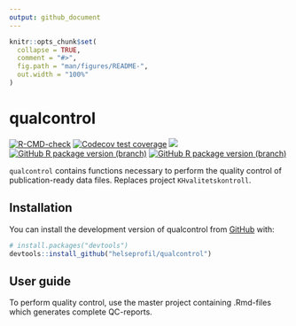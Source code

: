 ```yaml
---
output: github_document
---
```


<!-- README.md is generated from README.Rmd. Please edit that file -->

```r
knitr::opts_chunk$set(
  collapse = TRUE,
  comment = "#>",
  fig.path = "man/figures/README-",
  out.width = "100%"
)
```

# qualcontrol

<!-- badges: start -->
[![R-CMD-check](https://github.com/helseprofil/qualcontrol/workflows/R-CMD-check/badge.svg)](https://github.com/helseprofil/qualcontrol/actions)
[![Codecov test coverage](https://img.shields.io/codecov/c/github/helseprofil/qualcontrol?logo=codecov)](https://app.codecov.io/gh/helseprofil/qualcontrol?branch=main)
[![](https://img.shields.io/badge/lifecycle-stable-green.svg)](https://lifecycle.r-lib.org/articles/stages.html#stable)
[![GitHub R package version (branch)](https://img.shields.io/github/r-package/v/helseprofil/qualcontrol/main)](https://github.com/helseprofil/qualcontrol)
[![GitHub R package version (branch)](https://img.shields.io/github/r-package/v/helseprofil/qualcontrol/dev)](https://github.com/helseprofil/qualcontrol)
<!-- badges: end -->

`qualcontrol` contains functions necessary to perform the quality control of 
publication-ready data files. Replaces project `KHvalitetskontroll`. 

## Installation

You can install the development version of qualcontrol from [GitHub](https://github.com/) with:

``` r
# install.packages("devtools")
devtools::install_github("helseprofil/qualcontrol")
```

## User guide

To perform quality control, use the master project containing .Rmd-files which generates complete QC-reports. 
